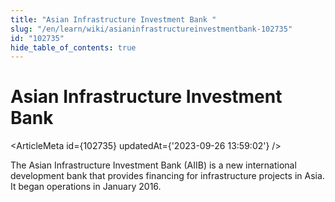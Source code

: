 ```yaml
---
title: "Asian Infrastructure Investment Bank "
slug: "/en/learn/wiki/asianinfrastructureinvestmentbank-102735"
id: "102735"
hide_table_of_contents: true
---
```



# Asian Infrastructure Investment Bank 

<ArticleMeta id={102735} updatedAt={'2023-09-26 13:59:02'} />
<div className='border-solid border-b border-t-0 my-4 border-[var(--ifm-color-gray-300)]' />

The Asian Infrastructure Investment Bank (AIIB) is a new international development bank that provides financing for infrastructure projects in Asia. It began operations in January 2016.
